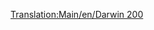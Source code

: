 [[Translation:Main/en/Darwin 200]]{{en/-}}{{Template:Navbox Légi járművek/Hu}}
{{Template:Repülőgépek/Hu
|Name=Darwin 200
|Image=[[File:en/Boeing737.png|Darwin 200]]
|Cost=34.863 (69,726)
|Speed=947 km/h (592 MPH)
|Annual=4.359 (8,718)
|Designed=1967
|Lifespan=22
|Capacity=110 utas és 15 csomag levél
|Description=Nagyobb repülőtereken rendszeres használatra ajánlható sugármeghajtású repülőgép. 
|Real-life=[http://hu.wikipedia.org/wiki/Boeing_737 Boeing 737]
}}